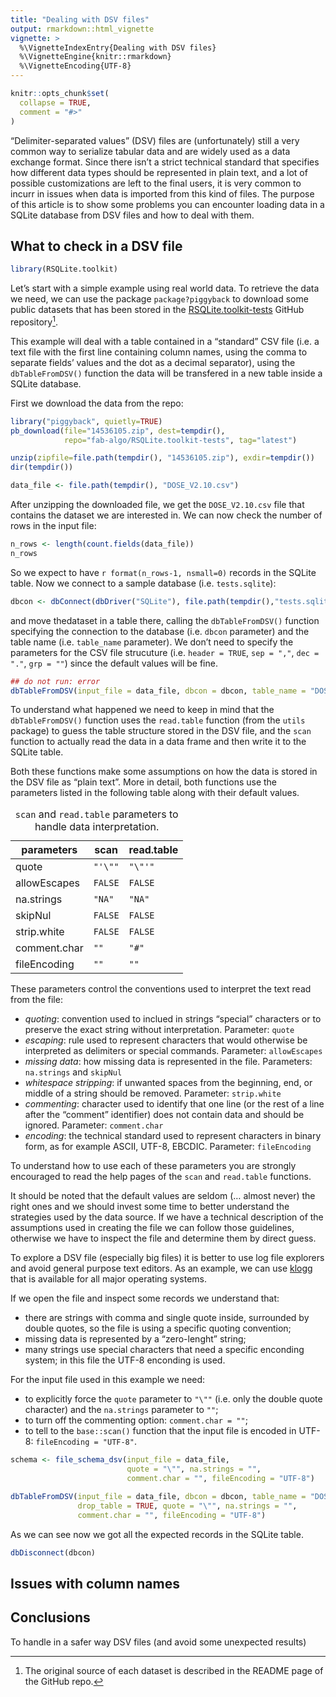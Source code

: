 ```yaml
---
title: "Dealing with DSV files"
output: rmarkdown::html_vignette
vignette: >
  %\VignetteIndexEntry{Dealing with DSV files}
  %\VignetteEngine{knitr::rmarkdown}
  %\VignetteEncoding{UTF-8}
---
```


```r
knitr::opts_chunk$set(
  collapse = TRUE,
  comment = "#>"
)
```

"Delimiter-separated values" (DSV) files are (unfortunately) still a very common way
to serialize tabular data and are widely used as a data exchange format.
Since there isn't a strict technical standard that specifies how different data types
should be represented in plain text, and a lot of possible customizations are left to
the final users, it is very common to incurr in issues when data is imported from this
kind of files. 
The purpose of this article is to show some problems you can encounter 
loading data in a SQLite database from DSV files and how to deal with them.

## What to check in a DSV file

```r
library(RSQLite.toolkit)
```

Let's start with a simple example using real world data. To retrieve the data
we need, we can use the package `package?piggyback` to download some public datasets 
that has been stored in the [RSQLite.toolkit-tests](https://github.com/fab-algo/RSQLite.toolkit-tests) GitHub repository[^1].

This example will deal with a table contained in a "standard" CSV file
(i.e. a text file with the first line containing column names, using the
comma to separate fields' values and the dot as a decimal separator),
using the `dbTableFromDSV()` function the data will be transfered in a new
table inside a SQLite database.

First we download the data from the repo:

```r
library("piggyback", quietly=TRUE)
pb_download(file="14536105.zip", dest=tempdir(),
            repo="fab-algo/RSQLite.toolkit-tests", tag="latest")

unzip(zipfile=file.path(tempdir(), "14536105.zip"), exdir=tempdir())
dir(tempdir())

data_file <- file.path(tempdir(), "DOSE_V2.10.csv")
```

After unzipping the downloaded file, we get the `DOSE_V2.10.csv` file that
contains the dataset we are interested in.
We can now check the number of rows in the input file:

```r
n_rows <- length(count.fields(data_file))
n_rows
```

So we expect to have `r format(n_rows-1, nsmall=0)` records in the SQLite table.
Now we connect to a sample database (i.e. `tests.sqlite`): 

```r
dbcon <- dbConnect(dbDriver("SQLite"), file.path(tempdir(),"tests.sqlite"))
```
and move thedataset in a table there, calling the `dbTableFromDSV()` function 
specifying the connection to the database (i.e.  `dbcon` parameter) and the 
table name (i.e. `table_name` parameter). We don't need to specify the parameters
for the CSV file strucuture (i.e. `header = TRUE`, `sep = ","`, `dec = "."`, 
`grp = ""`) since the default values will be fine.

```r
## do not run: error
dbTableFromDSV(input_file = data_file, dbcon = dbcon, table_name = "DOSE")
```

To understand what happened we need to keep in mind that the `dbTableFromDSV()` 
function uses the `read.table` function (from the `utils` package) to guess the
table structure stored in the DSV file, and the `scan` function to actually
read the data in a data frame and then write it to the SQLite table.

Both these functions make some assumptions on how the data is stored in the DSV
file as "plain text". More in detail, both functions use the parameters listed in the 
following table along with their default values.

| parameters   | scan    | read.table |
|--------------|---------|------------|
| quote        | `"'\""` | `"\"'"`    |
| allowEscapes | `FALSE` | `FALSE`    |
| na.strings   | `"NA"`  | `"NA"`     |
| skipNul      | `FALSE` | `FALSE`    |
| strip.white  | `FALSE` | `FALSE`    |
| comment.char | `""`    | `"#"`      |
| fileEncoding | `""`    | `""`       |

:`scan` and `read.table` parameters to handle data interpretation.

These parameters control the conventions used to interpret the text read 
from the file:

- *quoting*: convention used to inclued in strings "special" characters or to
   preserve the exact string without interpretation.
   Parameter: `quote`
- *escaping*: rule used to represent characters that would otherwise be interpreted 
   as delimiters or special commands.
   Parameter: `allowEscapes`
- *missing data*: how missing data is represented in the file.
   Parameters: `na.strings` and `skipNul`
- *whitespace stripping*: if unwanted spaces from the beginning, end, or middle of a 
   string should be removed. 
   Parameter: `strip.white`
- *commenting*: character used to identify that one line (or the rest of a line after
   the "comment" identifier) does not contain data and should be ignored.
   Parameter: `comment.char`
- *encoding*: the technical standard used to represent characters in binary form, as
   for example ASCII, UTF-8, EBCDIC.
   Parameter: `fileEncoding`

To understand how to use each of these parameters you are strongly encouraged to read 
the help pages of the `scan` and `read.table` functions.

It should be noted that the default values are seldom (... almost never) the right
ones and we should invest some time to better understand the strategies used by the
data source. If we have a technical description of the assumptions used in 
creating the file we can follow those guidelines, otherwise we have to inspect the 
file and determine them by direct guess.

To explore a DSV file (especially big files) it is better to use log file explorers
and avoid general purpose text editors. As an example, we can use [klogg](https://klogg.filimonov.dev/) 
that is available for all major operating systems.

If we open the file and inspect some records we understand that:

- there are strings with comma and single quote inside, surrounded by 
  double quotes, so the file is using a specific quoting convention;
- missing data is represented by a "zero-lenght" string;
- many strings use special characters that need a specific enconding 
  system; in this file the UTF-8 enconding is used.

For the input file used in this example we need:

- to explicitly force the `quote` parameter to `"\""` (i.e. only the double quote 
  character) and the `na.strings` parameter to `""`;
- to turn off the commenting option: `comment.char = ""`;
- to tell to the `base::scan()` function that the input file is encoded in UTF-8: 
  `fileEncoding = "UTF-8"`.

```r
schema <- file_schema_dsv(input_file = data_file,
                          quote = "\"", na.strings = "",
                          comment.char = "", fileEncoding = "UTF-8")
```

```r
dbTableFromDSV(input_file = data_file, dbcon = dbcon, table_name = "DOSE",
               drop_table = TRUE, quote = "\"", na.strings = "",
               comment.char = "", fileEncoding = "UTF-8")
```

As we can see now we got all the expected records in the SQLite table.

```r
dbDisconnect(dbcon)
```

## Issues with column names


## Conclusions

To handle in a safer way DSV files (and avoid some unexpected results)

	  



[^1]: The original source of each dataset is described in the README page of the GitHub repo.


